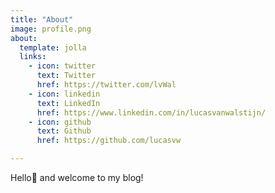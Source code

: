 ```yaml
---
title: "About"
image: profile.png
about:
  template: jolla
  links:
    - icon: twitter
      text: Twitter
      href: https://twitter.com/lvWal
    - icon: linkedin
      text: LinkedIn
      href: https://www.linkedin.com/in/lucasvanwalstijn/
    - icon: github
      text: Github
      href: https://github.com/lucasvw

---
```


Hello👋 and welcome to my blog!

